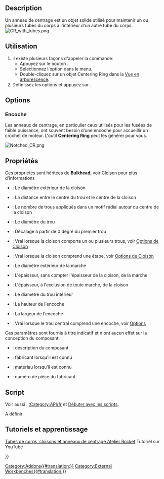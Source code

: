 <languages/>

{{Docnav/fr
|[[Rocket_BodyTube/fr|Tube du corps]]
|[[Rocket_Bulkhead/fr|Cloison]]
|[[Rocket_Workbench/fr|Atelier Rocket]]
|IconL=Rocket_BodyTube.svg
|IconR=Rocket_Bulkhead.svg
|IconC=RocketWorkbench.svg
}}

{{GuiCommand/fr
|Name=Rocket CenteringRing
|Name/fr=Rocket Anneau de centrage
|MenuLocation=Rocket → Centering Ring
|Workbenches=[[Rocket_Workbench/fr|Rocket]]
|Version=0.19
}}

== Description ==

Un anneau de centrage est un objet solide utilisé pour maintenir un ou plusieurs tubes du corps à l'intérieur d'un autre tube du corps.<br>

[[File:CR_with_tubes.png]]
{{Caption|Conique}}

<span id="Usage"></span>
== Utilisation ==

# Il existe plusieurs façons d'appeler la commande:
#* Appuyez sur le bouton {{Button|[[Image:Rocket_CenteringRing.svg|16px]] [[Rocket_CenteringRing/fr|Centering Ring]]}}.
#* Sélectionnez l'option {{MenuCommand|Rocket  → [[Image:Rocket_CenteringRing.svg|16px]] Centering Ring}} dans le menu.
#* Double-cliquez sur un objet Centering Ring dans la [[Tree_view/fr|Vue en arborescence]].
# Définissez les options et appuyez sur {{Button|OK}}.

== Options ==

<span id="Notch"></span>
=== Encoche ===

Les anneaux de centrage, en particulier ceux utilisés pour les fusées de faible puissance, ont souvent besoin d'une encoche pour accueillir un crochet de moteur. L'outil '''Centering Ring''' peut les générer pour vous.

[[File:Notched_CR.png]]
{{Caption|Anneau de centrage avec une encoche de crochet moteur}}

<span id="Properties"></span>
== Propriétés ==

{{TitleProperty|Bulkhead}}

Ces propriétés sont héritées de '''Bulkhead''', voir [[Rocket_Bulkhead/fr|Cloison]] pour plus d'informations

* {{PropertyData|Diameter}}: Le diamètre extérieur de la cloison
* {{PropertyData|Hole Center}}: La distance entre le centre du trou et le centre de la cloison
* {{PropertyData|Hole Count}}: Le nombre de trous appliqués dans un motif radial autour du centre de la cloison
* {{PropertyData|Hole Diameter}}: Le diamètre du trou
* {{PropertyData|Hole Offset}}: Décalage à partir de 0 degré du premier trou
* {{PropertyData|Holes}}: Vrai lorsque la cloison comporte un ou plusieurs trous, voir [[Rocket_Bulkhead/fr#Options|Options de Cloison]]
* {{PropertyData|Step}}: Vrai lorsque la cloison comprend une étape, voir [[Rocket_Bulkhead/fr#Options|Options de Cloison]]
* {{PropertyData|Step Diameter}}: Le diamètre extérieur de la marche
* {{PropertyData|Step Thickness}}: L'épaisseur, sans compter l'épaisseur de la cloison, de la marche
* {{PropertyData|Thickness}}: L'épaisseur, à l'exclusion de toute marche, de la cloison

{{TitleProperty|Centering Ring}}

* {{PropertyData|Center Diameter}}: Le diamètre du trou intérieur
* {{PropertyData|Notch Height}}: La hauteur de l'encoche
* {{PropertyData|Notch Width}}: La largeur de l'encoche
* {{PropertyData|Notched}}: Vrai lorsque le trou central comprend une encoche, voir [[#Options|Options]]

{{TitleProperty|Rocket Component}}

Ces paramètres sont fournis à titre indicatif et n'ont aucun effet sur la conception du composant.

* {{PropertyData|Description}} : description du composant
* {{PropertyData|Manufacturer}} : fabricant lorsqu'il est connu
* {{PropertyData|Material}} : matériau lorsqu'il est connu
* {{PropertyData|Part Number}} : numéro de pièce du fabricant

<span id="Scripting"></span>
==Script==

Voir aussi : [[:Category:API/fr]] et [[FreeCAD_Scripting_Basics/fr|Débuter avec les scripts]].

A définir

<span id="Tutorials_and_Learning"></span>
== Tutoriels et apprentissage ==

[https://youtu.be/xi7acpw3eDA Tubes de corps, cloisons et anneaux de centrage Atelier Rocket] Tutoriel sur YouTube


{{Docnav/fr
|[[Rocket_BodyTube/fr|Tube du corps]]
|[[Rocket_Bulkhead/fr|Cloison]]
|[[Rocket_Workbench/fr|Atelier Rocket]]
|IconL=Rocket_BodyTube.svg
|IconR=Rocket_Bulkhead.svg
|IconC=RocketWorkbench.svg
}}

{{Userdocnavi{{#translation:}}}}
[[Category:Addons{{#translation:}}]]
[[Category:External Workbenches{{#translation:}}]]